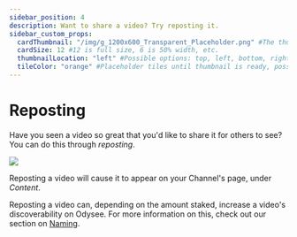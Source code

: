 ```yaml
---
sidebar_position: 4
description: Want to share a video? Try reposting it.
sidebar_custom_props:
  cardThumbnail: "/img/g_1200x600_Transparent_Placeholder.png" #The thumbnail on the category card.
  cardSize: 12 #12 is full size, 6 is 50% width, etc.
  thumbnailLocation: "left" #Possible options: top, left, bottom, right, none
  tileColor: "orange" #Placeholder tiles until thumbnail is ready, possible options: blue, cream, darkpurple, lightpurple, mauve, orange, pink, none
---
```


# Reposting

Have you seen a video so great that you'd like to share it for others to see? You can do this through *reposting*.

![](/img/en/category-interaction7.png)

Reposting a video will cause it to appear on your Channel's page, under *Content*.

Reposting a video can, depending on the amount staked, increase a video's discoverability on Odysee. For more information on this, check out our section on [Naming](/category-blockchain/category-staking/naming).
